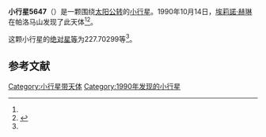 {{Infobox planet
| bgcolour = #FFFFC0
| name = 5647
| symbol = 
| image = 
| caption = 
| discovery = yes
| discovery_ref = 
| discoverer = [[埃莉諾·赫琳|埃莉諾·赫琳]]
| discovery_site = [[帕洛马山|帕洛马山]] 
| discovered = 1990年10月14日
| designations = yes
| mp_name = 
| named_after = 
| alt_names = 
| mp_category = [[主带小行星|主带小行星]]
| orbit_ref = <ref name="a">[http://ssd.jpl.nasa.gov/sbdb.cgi?sstr=5647 5647] {{Wayback|url=http://ssd.jpl.nasa.gov/sbdb.cgi?sstr=5647 |date=20110610004822 }}，小行星數據庫瀏覽器（JPL Small-Body Database Browser）－[[美国国家航空航天局|美国国家航空航天局]]喷气推进实验室</ref>
| epoch = 2456400.5 (2013年4月18日更新)
| aphelion = {{convert|3.0752280|AU|km|3|abbr=on|lk=out}}
| perihelion = {{convert|1.7738626|AU|km|3|abbr=on}}
| semimajor = {{convert|2.4245453|AU|km|3|abbr=on}}
| eccentricity = 0.2683731
| period = 1378.935338 [[日|日]]<br />3.78[[儒略年|儒略年]]
| avg_speed = 
| inclination = 21.93769
| asc_node = 240.23220
| mean_anomaly = 
| arg_peri = 227.70299
| satellites = 
| physical_characteristics = yes
| dimensions = 
| mass = 
| density = 
| surface_grav = 
| escape_velocity = 
| sidereal_day = 
| axial_tilt = 
| pole_ecliptic_lat = 
| pole_ecliptic_lon = 
| albedo = 
| temperatures= 
| temp_name1 = 
| mean_temp_1 = 
| max_temp_1 = 
| temp_name2 = 
| max_temp_2 = 
| spectral_type = 
| abs_magnitude = 227.70299
}}

'''小行星5647'''（{{lang-en|5647}}）是一颗围绕[[太阳|太阳]][[公转|公转]]的[[小行星|小行星]]。1990年10月14日，[[埃莉諾·赫琳|埃莉諾·赫琳]]在帕洛马山发现了此天体<ref name="a" /><ref>{{cite news|title=小行星列表|url=http://cfa-www.harvard.edu/iau/lists/NumberedMPs.txt|accessdate=2013-07-08|newspaper=哈佛大学|archive-date=2008-05-17|archive-url=https://web.archive.org/web/20080517010638/http://cfa-www.harvard.edu/iau/lists/NumberedMPs.txt|dead-url=no}}</ref>。

这颗小行星的[[绝对星等|绝对星等]]为227.70299等<ref name="a" />。

==参考文献==
{{reflist}}
{{Minor Planet Number|[[小行星5646|小行星5646]]|[[小行星5648|小行星5648]]}}

{{小天体}}

[[Category:小行星带天体|Category:小行星带天体]]
[[Category:1990年发现的小行星|Category:1990年发现的小行星]]

{{asteroid-stub}}